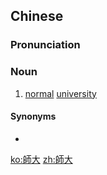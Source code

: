 {{also|师大}}
==Chinese==
{{zh-forms|s=师大}}

===Pronunciation===
{{zh-pron
|m=shīdà
|c=si1 daai6
|mn=su-tāi
|cat=n
}}

===Noun===
{{zh-noun}}

# [[normal]] [[university]] {{gloss|school created to train teachers}}

====Synonyms====
* {{zh-l|師範大學}}

{{zh-cat|Education|Schools}}

[[ko:師大]]
[[zh:師大]]